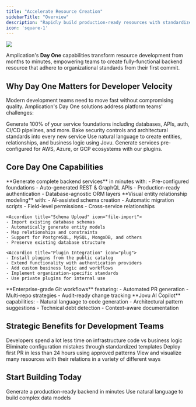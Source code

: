 ```yaml
---
title: "Accelerate Resource Creation"
sidebarTitle: "Overview"
description: "Rapidly build production-ready resources with standardized foundations using Amplication's Day One capabilities."
icon: 'square-1'
---
```


<Frame>
  <img src="/images/day-one/real-jovu-examples.png" />
</Frame>

Amplication's **Day One** capabilities transform resource development from months to minutes, empowering teams to create fully-functional backend resource that adhere to organizational standards from their first commit.

## Why Day One Matters for Developer Velocity

Modern development teams need to move fast without compromising quality. Amplication's Day One solutions address platform teams' challenges:

<CardGroup cols={2}>
  <Card title="Eliminate Boilerplate" icon="code">
    Generate 100% of your service foundations including databases, APIs, auth, CI/CD pipelines, and more.
  </Card>
  <Card title="Enforce Compliance" icon="shield-check">
    Bake security controls and architectural standards into every new service
  </Card>
  <Card title="AI-Powered Acceleration" icon="microchip-ai">
    Use natural language to create entities, relationships, and business logic using Jovu.
  </Card>
  <Card title="Multi-Cloud Ready" icon="cloud">
    Generate services pre-configured for AWS, Azure, or GCP ecosystems with our plugins.
  </Card>
</CardGroup>

## Core Day One Capabilities

<AccordionGroup>
  <Accordion title="Resource Scaffolding" icon="code-simple" href="/day-one/create-service">
    **Generate complete backend services** in minutes with:
    - Pre-configured foundations
    - Auto-generated REST & GraphQL APIs
    - Production-ready authentication
    - Database-agnostic ORM layers
  </Accordion>

  <Accordion title="Data Modeling" icon="database" href="/day-one/entities">
    **Visual entity relationship modeling** with:
    - AI-assisted schema creation
    - Automatic migration scripts
    - Field-level permissions
    - Cross-service relationships
  </Accordion>

    <Accordion title="Schema Upload" icon="file-import">
    - Import existing database schemas
    - Automatically generate entity models
    - Map relationships and constraints
    - Support for PostgreSQL, MySQL, MongoDB, and others
    - Preserve existing database structure
  </Accordion>

    <Accordion title="Plugin Integration" icon="plug">
    - Install plugins from the public catalog
    - Extend functionality with authentication providers
    - Add custom business logic and workflows
    - Implement organization-specific standards
    - Use private plugins for internal use
  </Accordion>

  <Accordion title="CI/CD Integration" icon="git-alt" href="/day-one/git-flows">
    **Enterprise-grade Git workflows** featuring:
    - Automated PR generation
    - Multi-repo strategies
    - Audit-ready change tracking
  </Accordion>

  <Accordion title="AI Assistant" icon="robot" href="/day-one/jovu">
    **Jovu AI Copilot** capabilities:
    - Natural language to code generation
    - Architectural pattern suggestions
    - Technical debt detection
    - Context-aware documentation
  </Accordion>
</AccordionGroup>

## Strategic Benefits for Development Teams

<Steps>
  <Step title="Focus on Business Logic" icon="brain">
    Developers spend a lot less time on infrastructure code vs business logic
  </Step>
  <Step title="Reduce Human Error" icon="xmark">
    Eliminate configuration mistakes through standardized templates
  </Step>
  <Step title="Accelerate Onboarding" icon="users">
    Deploy first PR in less than 24 hours using approved patterns
  </Step>
  <Step title="Enterprise Scalability" icon="layer-group">
    View and visualize many resources with their relations in a variety of different ways 
  </Step>
</Steps>

## Start Building Today

<CardGroup cols={2}>
  <Card 
    title="Create First Resource" 
    icon='diagram-lean-canvas'
    href="/day-one/create-resource-from-blueprint"
  >
    Generate a production-ready backend in minutes
  </Card>
  <Card 
    title="Explore AI Assistant" 
    icon="microchip-ai" 
    href="/day-one/jovu"
  >
    Use natural language to build complex data models
  </Card>
</CardGroup>
